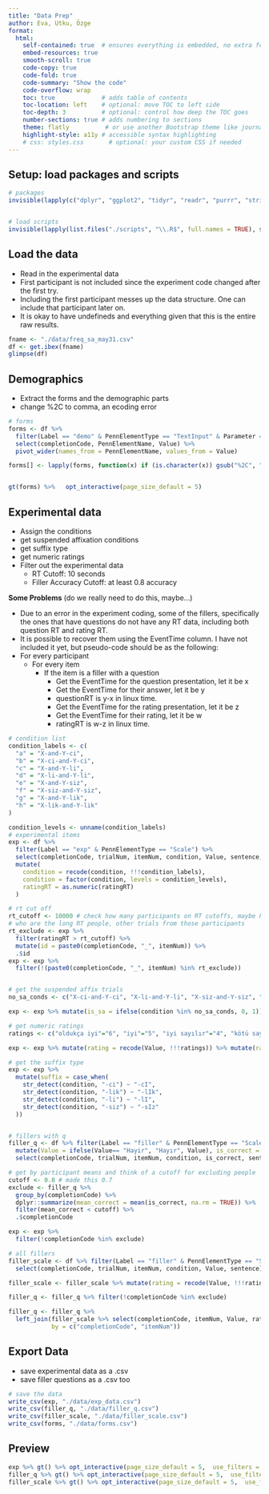 ```yaml
---
title: "Data Prep"
author: Eva, Utku, Özge
format:
  html:
    self-contained: true  # ensures everything is embedded, no extra folders
    embed-resources: true
    smooth-scroll: true
    code-copy: true
    code-fold: true
    code-summary: "Show the code"
    code-overflow: wrap
    toc: true             # adds table of contents
    toc-location: left    # optional: move TOC to left side
    toc-depth: 3          # optional: control how deep the TOC goes
    number-sections: true # adds numbering to sections
    theme: flatly          # or use another Bootstrap theme like journal, flatly, etc.
    highlight-style: a11y # accessible syntax highlighting
    # css: styles.css       # optional: your custom CSS if needed
---
```






## Setup: load packages and scripts


```r
# packages
invisible(lapply(c("dplyr", "ggplot2", "tidyr", "readr", "purrr", "stringr", "knitr", "gt"), library, character.only = TRUE))


# load scripts
invisible(lapply(list.files("./scripts", "\\.R$", full.names = TRUE), source))

```

## Load the data

- Read in the experimental data
- First participant is not included since the experiment code changed after the first try.
- Including the first participant messes up the data structure. One can include that participant later on.
- It is okay to have undefineds and everything given that this is the entire raw results.

```r
fname <- "./data/freq_sa_may31.csv"
df <- get.ibex(fname)
glimpse(df)
```


## Demographics

- Extract the forms and the demographic parts
- change  %2C to comma, an ecoding error

```r
# forms
forms <- df %>%
  filter(Label == "demo" & PennElementType == "TextInput" & Parameter == "Final") %>%
  select(completionCode, PennElementName, Value) %>%
  pivot_wider(names_from = PennElementName, values_from = Value)

forms[] <- lapply(forms, function(x) if (is.character(x)) gsub("%2C", ",", x) else x)


gt(forms) %>%   opt_interactive(page_size_default = 5)
```


## Experimental data

- Assign the conditions
- get suspended affixation conditions
- get suffix type
- get numeric ratings
- Filter out the experimental data
  - RT Cutoff: 10 seconds
  - Filler Accuracy Cutoff: at least 0.8 accuracy

**Some Problems** (do we really need to do this, maybe...)

- Due to an error in the experiment coding, some of the fillers, specifically the ones that have questions do not have any RT data, including both question RT and rating RT. 
- It is possible to recover them using the EventTime column. I have not included it yet, but pseudo-code should be as the following:
- For every participant
  - For every item
    - If the item is a filler with a question
      - Get the EventTime for the question presentation, let it be x
      - Get the EventTime for their answer, let it be y
      - questionRT is y-x in linux time.
      - Get the EventTime for the rating presentation, let it be z
      - Get the EventTime for their rating, let it be w
      - ratingRT is w-z in linux time.

```r
# condition list
condition_labels <- c(
  "a" = "X-and-Y-ci",
  "b" = "X-ci-and-Y-ci",
  "c" = "X-and-Y-li",
  "d" = "X-li-and-Y-li",
  "e" = "X-and-Y-siz",
  "f" = "X-siz-and-Y-siz",
  "g" = "X-and-Y-lik",
  "h" = "X-lik-and-Y-lik"
)

condition_levels <- unname(condition_labels)
# experimental items
exp <- df %>%
  filter(Label == "exp" & PennElementType == "Scale") %>%
  select(completionCode, trialNum, itemNum, condition, Value, sentence, conj1, conj2, ratingRT) %>%
  mutate(
    condition = recode(condition, !!!condition_labels),
    condition = factor(condition, levels = condition_levels),
    ratingRT = as.numeric(ratingRT)
  )

# rt cut off
rt_cutoff <- 10000 # check how many participants on RT cutoffs, maybe have a bigger one
# who are the long RT people, other trials from those participants
rt_exclude <- exp %>%
  filter(ratingRT > rt_cutoff) %>%
  mutate(id = paste0(completionCode, "_", itemNum)) %>%
  .$id
exp <- exp %>%
  filter(!(paste0(completionCode, "_", itemNum) %in% rt_exclude))


# get the suspended affix trials
no_sa_conds <- c("X-ci-and-Y-ci", "X-li-and-Y-li", "X-siz-and-Y-siz", "X-lik-and-Y-lik")

exp <- exp %>% mutate(is_sa = ifelse(condition %in% no_sa_conds, 0, 1)) 

# get numeric ratings
ratings <- c("oldukça iyi"="6", "iyi"="5", "iyi sayılır"="4", "kötü sayılır"="3", "kötü"="2", "oldukça kötü"="1")

exp <- exp %>% mutate(rating = recode(Value, !!!ratings)) %>% mutate(rating= as.numeric(rating))

# get the suffix type
exp <- exp %>% 
  mutate(suffix = case_when(
    str_detect(condition, "-ci") ~ "-cI",
    str_detect(condition, "-lik") ~ "-lIk",
    str_detect(condition, "-li") ~ "-lI",
    str_detect(condition, "-siz") ~ "-sIz"
  )) 


# fillers with q
filler_q <- df %>% filter(Label == "filler" & PennElementType == "Scale" & PennElementName == "answer" & Parameter == "Choice") %>%
  mutate(Value = ifelse(Value== "Hayir", "Hayır", Value), is_correct = Value == correctAnswer) %>%
  select(completionCode, trialNum, itemNum, condition, is_correct, sentence, question, answer_given = Value, correctAnswer)

# get by participant means and think of a cutoff for excluding people
cutoff <- 0.8 # made this 0.7
exclude <- filler_q %>%
  group_by(completionCode) %>%
  dplyr::summarize(mean_correct = mean(is_correct, na.rm = TRUE)) %>%
  filter(mean_correct < cutoff) %>%
  .$completionCode

exp <- exp %>%
  filter(!completionCode %in% exclude)

# all fillers
filler_scale <- df %>% filter(Label == "filler" & PennElementType == "Scale" & PennElementName == "scale") %>%
  select(completionCode, trialNum, itemNum, condition, Value, sentence) %>% filter(!completionCode %in% exclude)

filler_scale <- filler_scale %>% mutate(rating = recode(Value, !!!ratings)) %>% mutate(rating= as.numeric(rating))

filler_q <- filler_q %>% filter(!completionCode %in% exclude)

filler_q <- filler_q %>%
  left_join(filler_scale %>% select(completionCode, itemNum, Value, rating),
            by = c("completionCode", "itemNum"))

```

## Export Data

- save experimental data as a .csv
- save filler questions as a .csv too


```r
# save the data
write_csv(exp, "./data/exp_data.csv")
write_csv(filler_q, "./data/filler_q.csv")
write_csv(filler_scale, "./data/filler_scale.csv")
write_csv(forms, "./data/forms.csv")
```

## Preview

```r
exp %>% gt() %>% opt_interactive(page_size_default = 5,  use_filters = T) %>% tab_header(title = "Experimental Data", subtitle = paste0("N=", length(unique(exp$completionCode)), " excluded = ", length(unique(exclude))))
filler_q %>% gt() %>% opt_interactive(page_size_default = 5,  use_filters = T) %>% tab_header(title = "Filler Question Data", subtitle = paste0("N=", length(unique(exp$completionCode)), " excluded = ", length(unique(exclude))))
filler_scale %>% gt() %>% opt_interactive(page_size_default = 5,  use_filters = T) %>% tab_header(title = "Filler Rating Data", subtitle = paste0("N=", length(unique(exp$completionCode)), " excluded = ", length(unique(exclude))))
```